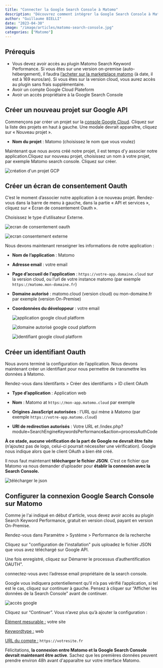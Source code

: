 ```yaml
---
title: "Connecter la Google Search Console à Matomo"
description: "Découvrez comment intégrer la Google Search Console à Matomo Analytics et accéder au rapport de performance de la search console sur votre interface Matomo."
author: "Guillaume BIELLI"
date: "2023-04-30"
image: "/image/articles/matomo-search-console.jpg"
categories: ["Matomo"]
---
```


## Prérequis

- Vous devez avoir accès au plugin Matomo Search Keyword Performance. Si vous êtes sur une version on-premise (auto-hébergement), il faudra [l’acheter sur la marketplace matomo](https://plugins.matomo.org/SearchEngineKeywordsPerformance) (à date, il est à 169 euros/an). Si vous êtes sur la version cloud, vous aurez accès au plugin sans frais supplémentaire.
- Avoir un compte Google Cloud Plateform
- Avoir un accès propriétaire à la Google Search Console

## Créer un nouveau projet sur Google API

Commençons par créer un projet sur la [console Google Cloud](https://console.cloud.google.com/). Cliquez sur la liste des projets en haut à gauche. Une modale devrait apparaître, cliquez sur « Nouveau projet ».

- **Nom du projet** : Matomo (choisissez le nom que vous voulez)

Maintenant que nous avons créé notre projet, il est temps d’y associer notre application.Cliquez sur nouveau projet, choisissez un nom à votre projet, par exemple Matomo search console. Cliquez sur créer.

![création d'un projet GCP](/image/articles/search-matomo/new-project-gcp-1.png)

## Créer un écran de consentement Oauth

C’est le moment d’associer notre application à ce nouveau projet. Rendez-vous dans la barre de menu à gauche, dans la partie « API et services », cliquez sur « Écran de consentement Oauth ».

Choisissez le type d’utilisateur Externe.

![ecran de consentement oauth](/image/articles/search-matomo/ecran-consentement-2.png)

![ecran consentement externe](/image/articles/search-matomo/ecran-consent-externe-3.jpg)

Nous devons maintenant renseigner les informations de notre application :

- **Nom de l’application** : Matomo
- **Adresse email** : votre email
- **Page d’accueil de l’application** : `https://votre-app.domaine.cloud` sur la version cloud, ou l’url de votre instance matomo (par exemple `https://matomo.mon-domaine.fr`)
- **Domaine autorisé** : matomo.cloud (version cloud) ou mon-domaine.fr par exemple (version On-Premise)
- **Coordonnées du développeur** : votre email

  ![application google cloud platform](/image/articles/search-matomo/application-gcp-4.png)

  ![domaine autorisé google coud platform](/image/articles/search-matomo/domaine-gcp-5.png)

  ![identifiant google cloud platform](/image/articles/search-matomo/identifiants-gcp-6.png)

## Créer un identifiant Oauth

Nous avons terminé la configuration de l’application. Nous devons maintenant créer un identifiant pour nous permettre de transmettre les données à Matomo.

Rendez-vous dans Identifants > Créer des identifiants > ID client OAuth

- **Type d’application** : Application web

- **Nom** : Matomo at `https://mon-app.matomo.cloud` par exemple

- **Origines JavaScript autorisées** : l’URL qui mène à Matomo (par exemple `https://votre-app.matomo.cloud`)

- **URI de redirection autorisés** : Votre URL et /index.php?module=SearchEngineKeywordsPerformance&action=processAuthCode

**À ce stade, aucune vérification de la part de Google ne devrait être faite** (n’ajoutez pas de logo, celui-ci pourrait nécessiter une vérification). Google nous indique alors que le client OAuth a bien été créé.

Il nous faut maintenant **télécharger le fichier JSON**. C’est ce fichier que Matomo va nous demander d’uploader pour **établir la connexion avec la Search Console.**

![télécharger le json](/image/articles/search-matomo/download-json-7.png)

## Configurer la connexion Google Search Console sur Matomo

Comme je l'ai indiqué en début d'article, vous devez avoir accès au plugin Search Keyword Performance, gratuit en version cloud, payant en version On-Premise.

Rendez-vous dans Paramètre > Système > Performance de la recherche

Cliquez sur "configuration de l'installation" puis uploadez le fichier JSON que vous avez téléchargé sur Google API.

Une fois enregistré, cliquez sur Démarrer le processus d’authentification OAUTH".

connectez-vous avec l’adresse email propriétaire de la search console.

Google vous indiquera potentiellement qu’il n’a pas vérifié l’application, si tel est le cas, cliquez sur continuer à gauche. Pensez à cliquer sur “Afficher les données de la Search Console” avant de continuer.

![accès google](/image/articles/search-matomo/acces-google-8.png)

Cliquez sur “Continuer”. Vous n’avez plus qu’à ajouter la configuration :

<u>Élément mesurable :</u> votre site

<u>Keywordtype :</u> web

<u>URL du compte :</u> `https://votresite.fr`

Félicitations, **la connexion entre Matomo et la Google Search Console devrait maintenant être active**. Sachez que les premières données peuvent prendre environ 48h avant d'apparaître sur votre interface Matomo.
